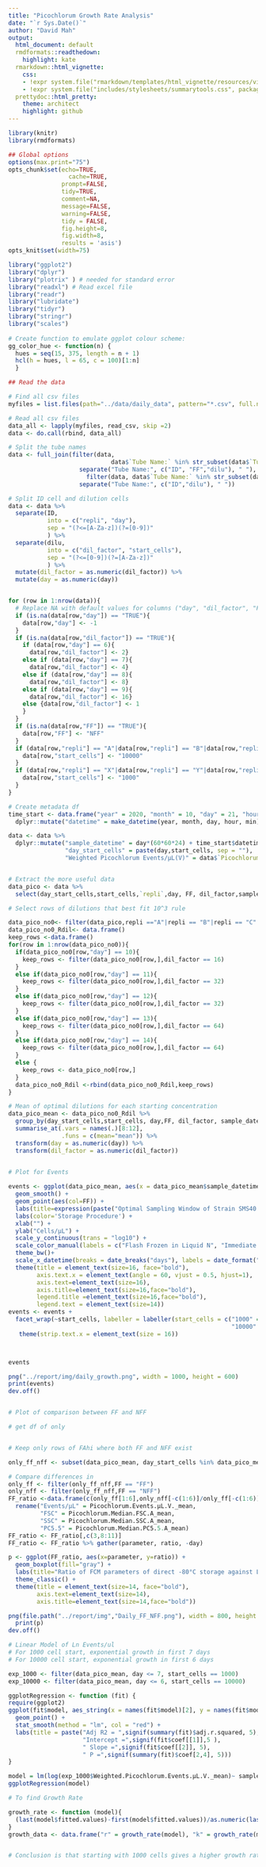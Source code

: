 ```yaml
---
title: "Picochlorum Growth Rate Analysis"
date: "`r Sys.Date()`"
author: "David Mah"
output:
  html_document: default
  rmdformats::readthedown:
    highlight: kate
  rmarkdown::html_vignette: 
    css: 
    - !expr system.file("rmarkdown/templates/html_vignette/resources/vignette.css", package = "rmarkdown")
    - !expr system.file("includes/stylesheets/summarytools.css", package = "summarytools")
  prettydoc::html_pretty:
    theme: architect
    highlight: github  
---
```



```r
library(knitr)
library(rmdformats)

## Global options
options(max.print="75")
opts_chunk$set(echo=TRUE,
	             cache=TRUE,
               prompt=FALSE,
               tidy=TRUE,
               comment=NA,
               message=FALSE,
               warning=FALSE,
               tidy = FALSE,
               fig.height=8, 
               fig.width=8,
               results = 'asis')
opts_knit$set(width=75)
```

```r
library("ggplot2")
library("dplyr")
library("plotrix" ) # needed for standard error
library("readxl") # Read excel file
library("readr") 
library("lubridate") 
library("tidyr") 
library("stringr") 
library("scales")
 
# Create function to emulate ggplot colour scheme: 
gg_color_hue <- function(n) {
  hues = seq(15, 375, length = n + 1)
  hcl(h = hues, l = 65, c = 100)[1:n]
  }

```

```r

## Read the data

# Find all csv files 
myfiles = list.files(path="../data/daily_data", pattern="*.csv", full.names=TRUE)

# Read all csv files
data_all <- lapply(myfiles, read_csv, skip =2)
data <- do.call(rbind, data_all)

# Split the tube names
data <- full_join(filter(data, 
                             data$`Tube Name:` %in% str_subset(data$`Tube Name:`, "FF") == "TRUE") %>% 
                    separate("Tube Name:", c("ID", "FF","dilu"), " "),
                      filter(data, data$`Tube Name:` %in% str_subset(data$`Tube Name:`, "FF") == "FALSE") %>% 
                    separate("Tube Name:", c("ID","dilu"), " "))

# Split ID cell and dilution cells
data <- data %>%
  separate(ID, 
           into = c("repli", "day"), 
           sep = "(?<=[A-Za-z])(?=[0-9])"
           ) %>%
  separate(dilu, 
           into = c("dil_factor", "start_cells"), 
           sep = "(?<=[0-9])(?=[A-Za-z])"
           ) %>%
  mutate(dil_factor = as.numeric(dil_factor)) %>%
  mutate(day = as.numeric(day))


for (row in 1:nrow(data)){
  # Replace NA with default values for columns ("day", "dil_factor", "FF")
  if (is.na(data[row,"day"]) == "TRUE"){
    data[row,"day"] <- -1
  }
  if (is.na(data[row,"dil_factor"]) == "TRUE"){
    if (data[row,"day"] == 6){
      data[row,"dil_factor"] <- 2}
    else if (data[row,"day"] == 7){
      data[row,"dil_factor"] <- 4}
    else if (data[row,"day"] == 8){
      data[row,"dil_factor"] <- 8}
    else if (data[row,"day"] == 9){
      data[row,"dil_factor"] <- 16}
    else {data[row,"dil_factor"] <- 1
    }
  } 
  if (is.na(data[row,"FF"]) == "TRUE"){
    data[row,"FF"] <- "NFF"
  }
  if (data[row,"repli"] == "A"|data[row,"repli"] == "B"|data[row,"repli"] == "C"){
    data[row,"start_cells"] <- "10000"
  }  
  if (data[row,"repli"] == "X"|data[row,"repli"] == "Y"|data[row,"repli"] == "Z"){
    data[row,"start_cells"] <- "1000"
  }
}

# Create metadata df 
time_start <- data.frame("year" = 2020, "month" = 10, "day" = 21, "hour" = 11, "min" = 30) %>%
  dplyr::mutate("datetime" = make_datetime(year, month, day, hour, min))

data <- data %>% 
  dplyr::mutate("sample_datetime" = day*(60*60*24) + time_start$datetime,
                "day_start_cells" = paste(day,start_cells, sep = ""), 
                "Weighted Picochlorum Events/μL(V)" = data$`Picochlorum Events/μL(V)` * (data$dil_factor))


# Extract the more useful data
data_pico <- data %>%
  select(day_start_cells,start_cells,`repli`,day, FF, dil_factor,sample_datetime,`Weighted Picochlorum Events/μL(V)`,`Picochlorum Events/μL(V)`, `Picochlorum Median FSC-A`, `Picochlorum Median SSC-A`, `Picochlorum Median PC5.5-A`) 

# Select rows of dilutions that best fit 10^3 rule

data_pico_no0<- filter(data_pico,repli =="A"|repli == "B"|repli == "C"|repli == "X"|repli == "Y"|repli == "Z")
data_pico_no0_Rdil<- data.frame()
keep_rows <-data.frame()
for(row in 1:nrow(data_pico_no0)){
  if(data_pico_no0[row,"day"] == 10){
    keep_rows <- filter(data_pico_no0[row,],dil_factor == 16)
  }
  else if(data_pico_no0[row,"day"] == 11){
    keep_rows <- filter(data_pico_no0[row,],dil_factor == 32) 
  }
  else if(data_pico_no0[row,"day"] == 12){
    keep_rows <- filter(data_pico_no0[row,],dil_factor == 32)
  }  
  else if(data_pico_no0[row,"day"] == 13){
    keep_rows <- filter(data_pico_no0[row,],dil_factor == 64)
  }
  else if(data_pico_no0[row,"day"] == 14){
    keep_rows <- filter(data_pico_no0[row,],dil_factor == 64)
  }  
  else {
    keep_rows <- data_pico_no0[row,]
  }
  data_pico_no0_Rdil <-rbind(data_pico_no0_Rdil,keep_rows)
}

# Mean of optimal dilutions for each starting concentration 
data_pico_mean <- data_pico_no0_Rdil %>% 
  group_by(day_start_cells,start_cells, day,FF, dil_factor, sample_datetime) %>% 
  summarise_at(.vars = names(.)[8:12],
               .funs = c(mean="mean")) %>%
  transform(day = as.numeric(day)) %>%
  transform(dil_factor = as.numeric(dil_factor))
 


```




```r
# Plot for Events

events <- ggplot(data_pico_mean, aes(x = data_pico_mean$sample_datetime, y = data_pico_mean$Weighted.Picochlorum.Events.μL.V._mean))+
  geom_smooth() +
  geom_point(aes(col=FF)) +
  labs(title=expression(paste("Optimal Sampling Window of Strain SMS40 (", italic("Picochlorum sp."), ")"))) +
  labs(color='Storage Procedure') +
  xlab("") +
  ylab("Cells/μL") +
  scale_y_continuous(trans = "log10") +
  scale_color_manual(labels = c("Flash Frozen in Liquid N", "Immediate Storage at -80°C"), values = c(gg_color_hue(2)[1], gg_color_hue(2)[2])) +
  theme_bw()+
  scale_x_datetime(breaks = date_breaks("days"), labels = date_format("%b %d"))+ 
  theme(title = element_text(size=16, face="bold"), 
        axis.text.x = element_text(angle = 60, vjust = 0.5, hjust=1), 
        axis.text=element_text(size=16),
        axis.title=element_text(size=16,face="bold"),
        legend.title =element_text(size=16,face="bold"),
        legend.text = element_text(size=14))
events <- events + 
  facet_wrap(~start_cells, labeller = labeller(start_cells = c("1000" = "Starting Conc of 10^3 cells/ml",
                                                               "10000" = "Starting Conc of 10^4 cells/ml"))) +
   theme(strip.text.x = element_text(size = 16))



events

png("../report/img/daily_growth.png", width = 1000, height = 600)
print(events)
dev.off()



```

```r
# Plot of comparison between FF and NFF

# get df of only 


# Keep only rows of FAhi where both FF and NFF exist

only_ff_nff <- subset(data_pico_mean, day_start_cells %in% data_pico_mean[duplicated(data_pico_mean$day_start_cells),"day_start_cells"])

# Compare differences in 
only_ff <- filter(only_ff_nff,FF == "FF")
only_nff <- filter(only_ff_nff,FF == "NFF")
FF_ratio <-data.frame(c(only_ff[1:6],only_nff[-c(1:6)]/only_ff[-c(1:6)])) %>%
  rename("Events/μL" = Picochlorum.Events.μL.V._mean,
         "FSC" = Picochlorum.Median.FSC.A_mean,
         "SSC" = Picochlorum.Median.SSC.A_mean,
         "PC5.5" = Picochlorum.Median.PC5.5.A_mean)
FF_ratio <- FF_ratio[,c(3,8:11)] 
FF_ratio <- FF_ratio %>% gather(parameter, ratio, -day)

p <- ggplot(FF_ratio, aes(x=parameter, y=ratio)) + 
  geom_boxplot(fill="gray") +
  labs(title="Ratio of FCM parameters of direct -80°C storage against LNO2",x="FCM Parameters", y = "Ratio")+
  theme_classic() + 
  theme(title = element_text(size=14, face="bold"),
        axis.text=element_text(size=14),
        axis.title=element_text(size=14,face="bold"))

png(file.path("../report/img","Daily_FF_NFF.png"), width = 800, height = 400)
  print(p)
dev.off()  


```





```r
# Linear Model of Ln Events/ul
# For 1000 cell start, exponential growth in first 7 days
# For 10000 cell start, exponential growth in first 6 days

exp_1000 <- filter(data_pico_mean, day <= 7, start_cells == 1000)
exp_10000 <- filter(data_pico_mean, day <= 6, start_cells == 10000)

ggplotRegression <- function (fit) {
require(ggplot2)
ggplot(fit$model, aes_string(x = names(fit$model)[2], y = names(fit$model)[1])) + 
  geom_point() +
  stat_smooth(method = "lm", col = "red") +
  labs(title = paste("Adj R2 = ",signif(summary(fit)$adj.r.squared, 5),
                     "Intercept =",signif(fit$coef[[1]],5 ),
                     " Slope =",signif(fit$coef[[2]], 5),
                     " P =",signif(summary(fit)$coef[2,4], 5)))
}

model = lm(log(exp_1000$Weighted.Picochlorum.Events.μL.V._mean)~ sample_datetime, data = exp_1000)
ggplotRegression(model)

# To find Growth Rate 

growth_rate <- function (model){
  (last(model$fitted.values)-first(model$fitted.values))/as.numeric(last(model$model[2][,1])-first(model$model[2][,1]))
}
growth_data <- data.frame("r" = growth_rate(model), "k" = growth_rate(model)/log(2), "T2" = log(2)/growth_rate(model))


# Conclusion is that starting with 1000 cells gives a higher growth rate AND has a longer exponential growth time as compared to starting with 10k cells. 





```